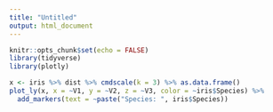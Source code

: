 ```yaml
---
title: "Untitled"
output: html_document
---
```


```r
knitr::opts_chunk$set(echo = FALSE)
library(tidyverse)
library(plotly)
```

```r
x <- iris %>% dist %>% cmdscale(k = 3) %>% as.data.frame()
plot_ly(x, x = ~V1, y = ~V2, z = ~V3, color = ~iris$Species) %>%
  add_markers(text = ~paste("Species: ", iris$Species))
```

